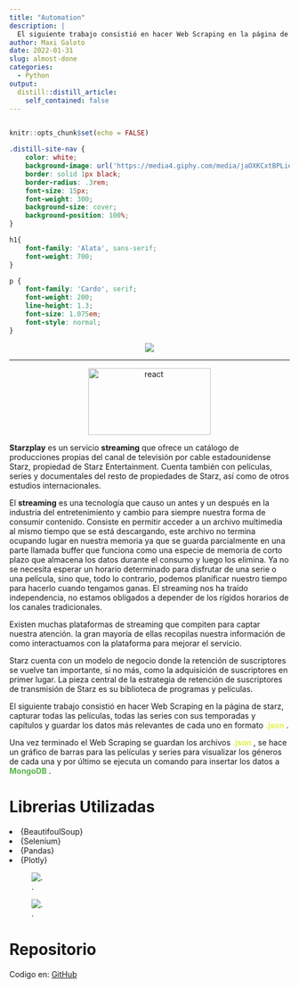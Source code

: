 ```yaml
---
title: "Automation"
description: |
  El siguiente trabajo consistió en hacer Web Scraping en la página de [starz](https://www.starz.com/ar), capturar todas las películas, todas las series con sus temporadas y capítulos y guardar los datos más relevantes de cada uno en formato .json . Una vez terminado el Web Scraping se guardan los archivos .json , se hace un gráfico de barras para las películas y series para visualizar los géneros de cada una y por último se ejecuta un comando para insertar los datos a MongoDB.
author: Maxi Galoto
date: 2022-01-31
slug: almost-done
categories:
  - Python
output:
  distill::distill_article:
    self_contained: false
---
```



<div>
<img src="https://miro.medium.com/max/776/1*vZqkDzuLBRQDE9OsYs7uzQ.png" alt="react" width="1" height="1" />
</div>

```r
knitr::opts_chunk$set(echo = FALSE)
```

```css
.distill-site-nav {
    color: white;
    background-image: url('https://media4.giphy.com/media/jaOXKCxtBPLieRLI0c/giphy.gif?cid=790b76115d6cd90afde8787c5cdcafd67fc94960f3437562&rid=giphy.gif&ct=g');
    border: solid 1px black;
    border-radius: .3rem;
    font-size: 15px;
    font-weight: 300;
    background-size: cover;
    background-position: 100%;
}

h1{
    font-family: 'Alata', sans-serif;
    font-weight: 700;
}

p {
    font-family: 'Cardo', serif;
    font-weight: 200;
    line-height: 1.3;
    font-size: 1.075em;
    font-style: normal;
}


```




<p style="text-align:center;"><img src="https://camo.githubusercontent.com/630bd5eaffdffef9120d38c1316c5bb4fe61e458dd1b62a8b07b8158dfa750f4/68747470733a2f2f7967616e616c7973742e6769746875622e696f2f6173736574732f696d616765732f637261776c696e672e706e67" ></p>
<p>

---

<p align="center">
<img src="https://upload.wikimedia.org/wikipedia/commons/thumb/4/4f/Starzplay-logo.svg/904px-Starzplay-logo.svg.png" alt="react" width="220" height="120" />
</p>


<b>Starzplay</b> es un servicio <b>streaming</b> que ofrece un catálogo de producciones propias del canal de televisión por cable estadounidense Starz, propiedad de Starz Entertainment. Cuenta también con películas, series y documentales del resto de propiedades de Starz, así como de otros estudios internacionales.

El <b>streaming</b> es una tecnología que causo un antes y un después en la industria del entretenimiento y cambio para siempre nuestra forma de consumir contenido. Consiste en permitir acceder a un archivo multimedia al mismo tiempo que se está descargando, este archivo no termina ocupando lugar en nuestra memoria ya que se guarda parcialmente en una parte llamada buffer que funciona como una especie de memoria de corto plazo que almacena los datos durante el consumo y luego los elimina. Ya no se necesita esperar un horario determinado para disfrutar de una serie o una película, sino que, todo lo contrario, podemos planificar nuestro tiempo para hacerlo cuando tengamos ganas. El streaming nos ha traído independencia, no estamos obligados a depender de los rígidos horarios de los canales tradicionales. 

Existen muchas plataformas de streaming que compiten para captar nuestra atención. la gran mayoría de ellas recopilas nuestra información de como interactuamos con la plataforma para mejorar el servicio.

Starz cuenta con un modelo de negocio donde la retención de suscriptores se vuelve tan importante, si no más, como la adquisición de suscriptores en primer lugar. La pieza central de la estrategia de retención de suscriptores de transmisión de Starz es su biblioteca de programas y películas.

El siguiente trabajo consistió en hacer Web Scraping en la página de starz, capturar todas las películas, todas las series con sus temporadas y capítulos y guardar los datos más relevantes de cada uno en formato <b><span style = "color:#e5f048">.json</span></b> .

Una vez terminado el Web Scraping se guardan los archivos <b><span style = "color:#e5f048">.json</span></b> , se hace un gráfico de barras para las películas y series para visualizar los géneros de cada una y por último se ejecuta un comando para insertar los datos a <b><span style = "color:#58b54c">MongoDB</span></b> .


# Librerias Utilizadas

<ui>

<li>
{BeautifoulSoup}
</li>

<li>
{Selenium}
</li>

<li>
{Pandas}
</li>

<li>
{Plotly}
</li>

</ui>





![.](grafico_barras_peliculas.png)

![.](grafico_barras_series.png)

# Repositorio

Codigo en: [GitHub](https://github.com/MGaloto/scrap_starz)

